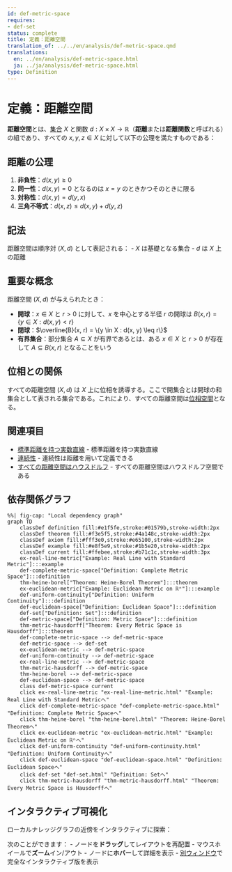 ```yaml
---
id: def-metric-space
requires:
- def-set
status: complete
title: 定義：距離空間
translation_of: ../../en/analysis/def-metric-space.qmd
translations:
  en: ../en/analysis/def-metric-space.html
  ja: ../ja/analysis/def-metric-space.html
type: Definition
---
```


# 定義：距離空間 {#def-metric-space}

**距離空間**とは、[集合](../logic-set-theory/def-set.qmd) $X$ と関数 $d: X \times X \to \mathbb{R}$（**距離**または**距離関数**と呼ばれる）の組であり、すべての $x, y, z \in X$ に対して以下の公理を満たすものである：

## 距離の公理

1. **非負性**：$d(x, y) \geq 0$
2. **同一性**：$d(x, y) = 0$ となるのは $x = y$ のときかつそのときに限る
3. **対称性**：$d(x, y) = d(y, x)$
4. **三角不等式**：$d(x, z) \leq d(x, y) + d(y, z)$

## 記法

距離空間は順序対 $(X, d)$ として表記される：
- $X$ は基礎となる集合
- $d$ は $X$ 上の距離

## 重要な概念

距離空間 $(X, d)$ が与えられたとき：

- **開球**：$x \in X$ と $r > 0$ に対して、$x$ を中心とする半径 $r$ の開球は $B(x, r) = \{y \in X : d(x, y) < r\}$
- **閉球**：$\overline{B}(x, r) = \{y \in X : d(x, y) \leq r\}$
- **有界集合**：部分集合 $A \subseteq X$ が有界であるとは、ある $x \in X$ と $r > 0$ が存在して $A \subseteq B(x, r)$ となることをいう

## 位相との関係

すべての距離空間 $(X, d)$ は $X$ 上に位相を誘導する。ここで開集合とは開球の和集合として表される集合である。これにより、すべての距離空間は[位相空間](../topology/def-topological-space.qmd)となる。

## 関連項目

- [標準距離を持つ実数直線](ex-real-line-metric.qmd) - 標準距離を持つ実数直線
- [連続性](def-continuity.qmd) - 連続性は距離を用いて定義できる
- [すべての距離空間はハウスドルフ](../topology/thm-metric-hausdorff.qmd) - すべての距離空間はハウスドルフ空間である

## 依存関係グラフ

```mermaid
%%| fig-cap: "Local dependency graph"
graph TD
    classDef definition fill:#e1f5fe,stroke:#01579b,stroke-width:2px
    classDef theorem fill:#f3e5f5,stroke:#4a148c,stroke-width:2px
    classDef axiom fill:#fff3e0,stroke:#e65100,stroke-width:2px
    classDef example fill:#e8f5e9,stroke:#1b5e20,stroke-width:2px
    classDef current fill:#ffebee,stroke:#b71c1c,stroke-width:3px
    ex-real-line-metric["Example: Real Line with Standard Metric"]:::example
    def-complete-metric-space["Definition: Complete Metric Space"]:::definition
    thm-heine-borel["Theorem: Heine-Borel Theorem"]:::theorem
    ex-euclidean-metric["Example: Euclidean Metric on ℝⁿ"]:::example
    def-uniform-continuity["Definition: Uniform Continuity"]:::definition
    def-euclidean-space["Definition: Euclidean Space"]:::definition
    def-set["Definition: Set"]:::definition
    def-metric-space["Definition: Metric Space"]:::definition
    thm-metric-hausdorff["Theorem: Every Metric Space is Hausdorff"]:::theorem
    def-complete-metric-space --> def-metric-space
    def-metric-space --> def-set
    ex-euclidean-metric --> def-metric-space
    def-uniform-continuity --> def-metric-space
    ex-real-line-metric --> def-metric-space
    thm-metric-hausdorff --> def-metric-space
    thm-heine-borel --> def-metric-space
    def-euclidean-space --> def-metric-space
    class def-metric-space current
    click ex-real-line-metric "ex-real-line-metric.html" "Example: Real Line with Standard Metricへ"
    click def-complete-metric-space "def-complete-metric-space.html" "Definition: Complete Metric Spaceへ"
    click thm-heine-borel "thm-heine-borel.html" "Theorem: Heine-Borel Theoremへ"
    click ex-euclidean-metric "ex-euclidean-metric.html" "Example: Euclidean Metric on ℝⁿへ"
    click def-uniform-continuity "def-uniform-continuity.html" "Definition: Uniform Continuityへ"
    click def-euclidean-space "def-euclidean-space.html" "Definition: Euclidean Spaceへ"
    click def-set "def-set.html" "Definition: Setへ"
    click thm-metric-hausdorff "thm-metric-hausdorff.html" "Theorem: Every Metric Space is Hausdorffへ"
```

## インタラクティブ可視化

ローカルナレッジグラフの近傍をインタラクティブに探索：

::: {.graph-viz data-id="def-metric-space" data-width="700" data-height="500"}
:::

次のことができます：
- ノードを**ドラッグ**してレイアウトを再配置
- マウスホイールで**ズーム**イン/アウト
- ノードに**ホバー**して詳細を表示
- [別ウィンドウ](../../output/interactive/def-metric-space.html){target="_blank"}で完全なインタラクティブ版を表示
